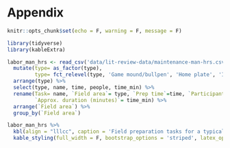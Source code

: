 
# Appendix {#appendix}

```r
knitr::opts_chunk$set(echo = F, warning = F, message = F)
```

```r
library(tidyverse)
library(kableExtra)
```



```r
labor_man_hrs <- read_csv('data/lit-review-data/maintenance-man-hrs.csv') %>% 
  mutate(type= as_factor(type),
         type= fct_relevel(type, 'Game mound/bullpen', 'Home plate', 'Infield skin', 'Turf', 'Warning track')) %>% 
  arrange(type) %>% 
  select(type, name, time, people, time_min) %>% 
  rename(Task= name, `Field area`= type, `Prep time`=time, `Participants`=people,
         `Approx. duration (minutes)`= time_min) %>% 
  arrange(`Field area`) %>% 
  group_by(`Field area`)

labor_man_hrs %>% 
  kbl(align = "lllcc", caption = 'Field preparation tasks for a typical MLB game day.', longtable = TRUE, booktabs = TRUE) %>% 
  kable_styling(full_width = F, bootstrap_options = 'striped', latex_options = c('striped', "repeat_header") )

```

